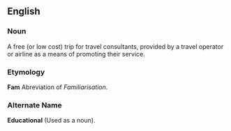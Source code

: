 ==English==
===Noun===
A free (or low cost) trip for travel consultants, provided by a travel operator or airline as a means of promoting their service.
===Etymology===
'''Fam''' Abreviation of ''Familiarisation''.
===Alternate Name===
'''Educational''' (Used as a noun).